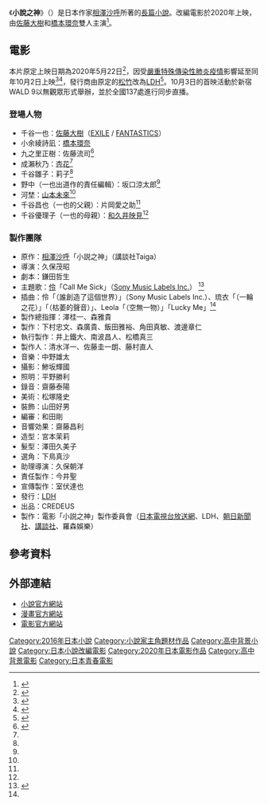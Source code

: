 {{Distinguish|志賀直哉}}
{{Infobox Book
| name          = 小說之神
| title_orig    = {{lang|ja|小説の神様}}
| translator    = 
| image         =
| image_caption = 
| author        = [[相澤沙呼|相澤沙呼]]
| illustrator   = 
| cover_artist  = 丹地陽子
| country       = [[日本|日本]]
| language      = [[日文|日文]]
| series        = 
| genre         = [[長篇小說|長篇小說]]
| publisher     ={{flagicon|Japan}} [[講談社|講談社]]<br>{{flagicon|Taiwan}} [[尖端出版|尖端出版]]
| release_date  ={{flagicon|Japan}} 2016年6月21日<br>{{flagicon|Taiwan}} 2018年12月7日
| english_release_date =
| media_type    = 
| pages         = 
| isbn          = 
| preceded_by   = 
| followed_by   = 
}}
《'''小說之神'''》（{{lang-ja|小説の神様}}）是日本作家[[相澤沙呼|相澤沙呼]]所著的[[長篇小說|長篇小說]]。改編電影於2020年上映，由[[佐藤大樹|佐藤大樹]]和[[橋本環奈|橋本環奈]]雙人主演<ref>{{cite web|url=https://natalie.mu/comic/news/372378|script-title=ja:実写映画「小説の神様」公開に向け、手名町紗帆の描き下ろしイラストが限定公開|publisher=[[Natalie_(網站)|Natalie]]|date=2020-03-23|accessdate=2020-07-05|language=ja|archive-date=2020-09-19|archive-url=https://web.archive.org/web/20200919102607/https://natalie.mu/comic/news/372378|dead-url=no}}</ref>。

== 電影 ==
{{Infobox film
| name = 小説之神
| original_name = {{lang|ja|小説の神様 君としか描けない物語}}
| image = 
| image_size = 
| caption = 
| director = 久保茂昭
| producer = 清水洋一<br />佐藤圭一朗<br />藤村直人
| screenplay = 鎌田哲生
| starring = [[佐藤大樹|佐藤大樹]]（[[EXILE|EXILE]] / [[FANTASTICS_from_EXILE_TRIBE|FANTASTICS]]）<br />[[橋本環奈|橋本環奈]]
| music = 中野雄太
| cinematography = 鯵坂輝國
| editing = 和田剛
| distributor = CREDEUS
| released  = {{flagicon|JPN}} 2020年10月2日<br />{{flagicon|TWN}} 2021年3月19日
| runtime = 106分鐘
| country = {{JPN}}
| language = [[日語|日語]]
| budget = 
| gross = 
| imdb_id  = 
| cn_name  = 
| hk_name  = 
| tw_name  = 小說之神}}

本片原定上映日期為2020年5月22日<ref name="eigadotcom1">{{Cite news|url=https://eiga.com/news/20191216/6/|script-title=ja:佐藤大樹×橋本環奈が“ナイーブ＆ドS”の高校生作家に! 「小説の神様」実写映画化|newspaper=映画.com|publisher=エイガ・ドット・コム|date=2019-12-16|accessdate=2019-12-16|archive-date=2021-12-04|archive-url=https://web.archive.org/web/20211204030245/https://eiga.com/news/20191216/6/|dead-url=no}}</ref>，因受[[嚴重特殊傳染性肺炎疫情對日本社會經濟的影響|嚴重特殊傳染性肺炎疫情]]影響延至同年10月2日上映<ref>{{cite web|url=https://note.com/shochiku_eiga/n/n38810b4ee1f5?magazine_key=mc4b39ac89b36|script-title=ja:『小説の神様 君としか描けない物語』公開延期のお知らせ|publisher=[[松竹映画|松竹映画]]|date=2020-04-14|accessdate=2020-06-18}}</ref><ref>{{cite web|url=https://news.dwango.jp/moviestage/53186-2008|script-title=ja:佐藤大樹＆橋本環奈W主演映画『小説の神様』公開日決定|newspaper=ドワンゴジェイピーnews|date=2020-08-21|accessdate=2020-08-21|archive-date=2021-12-04|archive-url=https://web.archive.org/web/20211204031612/https://news.dwango.jp/moviestage/53186-2008|dead-url=no}}</ref>，發行商由原定的[[松竹|松竹]]改為[[LDH_(藝能事務所)|LDH]]<ref>{{cite web|url=https://note.com/shochiku_eiga/n/nb9c1918f1bfa|script-title=ja:『小説の神様 君としか描けない物語』公開日決定のお知らせ|publisher=松竹映画|date=2020-08-21|accessdate=2020-08-21}}</ref>。10月3日的首映活動於新宿WALD 9以無觀眾形式舉辦，並於全國137處進行同步直播。

=== 登場人物 ===
* 千谷一也：[[佐藤大樹|佐藤大樹]]（[[EXILE|EXILE]] / [[FANTASTICS_from_EXILE_TRIBE|FANTASTICS]]）
* 小余綾詩凪：[[橋本環奈|橋本環奈]]
* 九之里正樹：佐藤流司<ref name= "cast1">{{Cite news|url=https://www.cinematoday.jp/news/N0113521|script-title=ja:佐藤大樹×橋本環奈『小説の神様』佐藤流司ら追加キャスト発表|newspaper=シネマトゥデイ|publisher=シネマトゥデイ|date=2020-01-17|accessdate=2020-01-17|archive-date=2021-12-04|archive-url=https://web.archive.org/web/20211204030240/https://www.cinematoday.jp/news/N0113521|dead-url=no}}</ref>
* 成瀨秋乃：[[柴田杏花|杏花]]<ref name= "cast1" />
* 千谷雛子：莉子<ref name= "cast1" />
* 野中（一也出道作的責任編輯）：坂口涼太郎<ref name= "cast1" />
* 河埜：[[山本未來|山本未來]]<ref name= "cast1" />
* 千谷昌也（一也的父親）：片岡愛之助<ref name= "cast1" />
* 千谷優理子（一也的母親）：[[和久井映見|和久井映見]]<ref name= "cast1" />

=== 製作團隊 ===
* 原作：[[相澤沙呼|相澤沙呼]]「小説之神」（講談社Taiga）
* 導演：久保茂昭
* 劇本：鎌田哲生
* 主題歌：[[鷲尾伶菜|伶]]「Call Me Sick」（[[日本索尼音樂娛樂|Sony Music Labels Inc.]]） <ref name="natalie20200131">{{Cite news|url=https://natalie.mu/eiga/news/365255|title=佐藤大樹×橋本環奈W主演作「小説の神様」主題歌は鷲尾伶菜のソロ第1弾シングル|newspaper=[[ナタリー_(ニュースサイト)|映画ナタリー]]|publisher=ナターシャ|date=2020-01-31|accessdate=2020-01-31|archive-date=2021-12-04|archive-url=https://web.archive.org/web/20211204030241/https://natalie.mu/eiga/news/365255|dead-url=no}}</ref>
* 插曲：伶「{{lang|ja|こんな世界にしたのは誰だ}}（誰創造了這個世界）」（Sony Music Labels Inc.）、琉衣「{{lang|ja|一輪の花}}（一輪之花）」「{{lang|ja|枯れゆく声}}（枯萎的聲音）」、Leola「{{lang|ja|ないものねだり}}（空無一物）」「Lucky Me」<ref name="natalie20200131" />
* 製作總指揮：澤桂一、森雅貴
* 製作：下村忠文、森廣貴、飯田雅裕、角田真敏、渡邊章仁
* 執行製作：井上鐵大、南波昌人、松橋真三
* 製作人：清水洋一、佐藤圭一朗、藤村直人
* 音樂：中野雄太
* 攝影：鯵坂輝國
* 照明：平野勝利
* 錄音：齋藤泰陽
* 美術：松塚隆史
* 裝飾：山田好男
* 編審：和田剛
* 音響効果：齋藤昌利
* 造型：宮本茉莉
* 髮型：澤田久美子
* 選角：下鳥真沙
* 助理導演：久保朝洋
* 責任製作：今井聖
* 宣傳製作：室伏達也
* 發行：[[LDH_(藝能事務所)|LDH]]
* 出品：CREDEUS
* 製作：電影「小説之神」製作委員會（[[日本電視台|日本電視台放送網]]、LDH、[[朝日新聞社|朝日新聞社]]、[[講談社|講談社]]、羅森娛樂）

== 參考資料 ==
{{Reflist}}

== 外部連結 ==
* [https://bookclub.kodansha.co.jp/product?item=0000212925 小說官方網站]{{ja icon}}
* [https://pocket.shonenmagazine.com/episode/10834108156700655942 漫畫官方網站]{{ja icon}}
* [https://movies.shochiku.co.jp/shokami-movie/ 電影官方網站]{{ja icon}}

{{DEFAULTSORT:Shousetsu no Kamisama}}
[[Category:2016年日本小說|Category:2016年日本小說]]
[[Category:小說家主角題材作品|Category:小說家主角題材作品]]
[[Category:高中背景小說|Category:高中背景小說]]
[[Category:日本小說改編電影|Category:日本小說改編電影]]
[[Category:2020年日本電影作品|Category:2020年日本電影作品]]
[[Category:高中背景電影|Category:高中背景電影]]
[[Category:日本青春電影|Category:日本青春電影]]